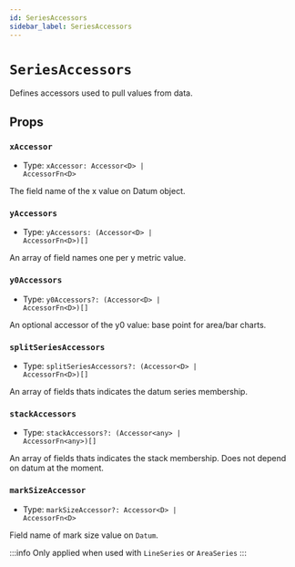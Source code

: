 ```yaml
---
id: SeriesAccessors
sidebar_label: SeriesAccessors
---
```


# `SeriesAccessors`

Defines accessors used to pull values from data.

## Props

### `xAccessor`
- Type: <code>xAccessor: Accessor\<D\> | AccessorFn\<D\></code>

The field name of the x value on Datum object.

### `yAccessors`
- Type: <code>yAccessors: (Accessor\<D\> | AccessorFn\<D\>)[]</code>

An array of field names one per y metric value.

### `y0Accessors`
- Type: <code>y0Accessors?: (Accessor\<D\> | AccessorFn\<D\>)[]</code>

An optional accessor of the y0 value: base point for area/bar charts.

### `splitSeriesAccessors`
- Type: <code>splitSeriesAccessors?: (Accessor\<D\> | AccessorFn\<D\>)[]</code>

An array of fields thats indicates the datum series membership.

### `stackAccessors`
- Type: <code>stackAccessors?: (Accessor\<any\> | AccessorFn\<any\>)[]</code>

An array of fields thats indicates the stack membership. Does not depend on datum at the moment.

### `markSizeAccessor`
- Type: <code>markSizeAccessor?: Accessor\<D\> | AccessorFn\<D\></code>

Field name of mark size value on `Datum`.

:::info
Only applied when used with `LineSeries` or `AreaSeries`
:::
